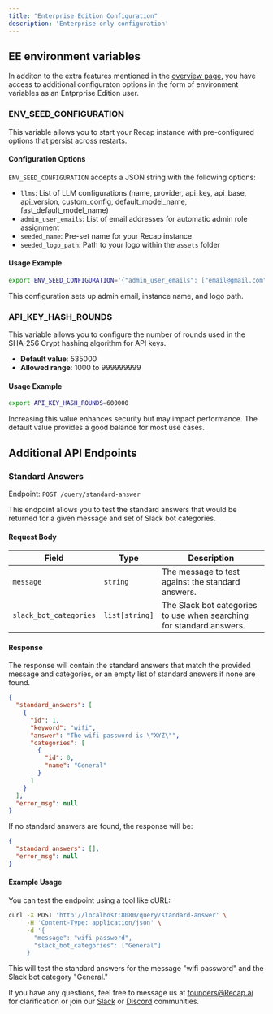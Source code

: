 ```yaml
---
title: "Enterprise Edition Configuration"
description: 'Enterprise-only configuration'
---
```



## EE environment variables 

In additon to the extra features mentioned in the [overview page](/enterprise_edition/overview), you have access to additional configuraton options in the form of environment variables as an Entprprise Edition user.


### ENV_SEED_CONFIGURATION

This variable allows you to start your Recap instance with pre-configured options that persist across restarts.

#### Configuration Options

`ENV_SEED_CONFIGURATION` accepts a JSON string with the following options:

- `llms`: List of LLM configurations (name, provider, api_key, api_base, api_version, custom_config, default_model_name, fast_default_model_name)
- `admin_user_emails`: List of email addresses for automatic admin role assignment
- `seeded_name`: Pre-set name for your Recap instance
- `seeded_logo_path`: Path to your logo within the `assets` folder

#### Usage Example

```bash
export ENV_SEED_CONFIGURATION='{"admin_user_emails": ["email@gmail.com"], "seeded_name": "Acme Corp", "seeded_logo_path": "assets/logo.png"}'
```

This configuration sets up admin email, instance name, and logo path.

### API_KEY_HASH_ROUNDS

This variable allows you to configure the number of rounds used in the SHA-256 Crypt hashing algorithm for API keys.

- **Default value**: 535000
- **Allowed range**: 1000 to 999999999

#### Usage Example

```bash
export API_KEY_HASH_ROUNDS=600000
```

Increasing this value enhances security but may impact performance. The default value provides a good balance for most use cases.


## Additional API Endpoints



### Standard Answers

Endpoint: `POST /query/standard-answer`

This endpoint allows you to test the standard answers that would be returned for a given message and set of Slack bot categories.

#### Request Body

| Field | Type | Description |
| --- | --- | --- |
| `message` | `string` | The message to test against the standard answers. |
| `slack_bot_categories` | `list[string]` | The Slack bot categories to use when searching for standard answers. |

#### Response

The response will contain the standard answers that match the provided message and categories, or an empty list of standard answers if none are found.

```json
{
  "standard_answers": [
    {
      "id": 1,
      "keyword": "wifi",
      "answer": "The wifi password is \"XYZ\"",
      "categories": [
        {
          "id": 0,
          "name": "General"
        }
      ]
    }
  ],
  "error_msg": null
}
```

If no standard answers are found, the response will be:

```json
{
  "standard_answers": [],
  "error_msg": null
}
```

#### Example Usage

You can test the endpoint using a tool like cURL:

```bash
curl -X POST 'http://localhost:8080/query/standard-answer' \
     -H 'Content-Type: application/json' \
     -d '{
       "message": "wifi password",
       "slack_bot_categories": ["General"]
     }'
```

This will test the standard answers for the message "wifi password" and the Slack bot category "General."

If you have any questions, feel free to message us at founders@Recap.ai for clarification or join our [Slack](https://join.slack.com/t/Recap/shared_invite/zt-2lcmqw703-071hBuZBfNEOGUsLa5PXvQ) or [Discord](https://discord.gg/TDJ59cGV2X) communities.



